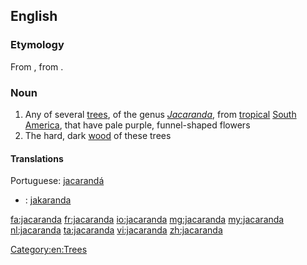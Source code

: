 ==English==

===Etymology===
From {{etyl|pt|en}} {{term|jacarandá|lang=pt}}, from {{etyl|tpw|en}} {{term|yacaranda|lang=tpw}}.

===Noun===
{{wikipedia}}
{{en-noun}}

# Any of several [[tree]]s, of the genus ''[[Jacaranda]]'', from [[tropical]] [[South America]], that have pale purple, funnel-shaped flowers
# The hard, dark [[wood]] of these trees

====Translations====
{{trans-top|the tree}}
Portuguese: [[jacarandá]]
{{trans-mid}}
{{trans-bottom}}

{{trans-top|the wood of these trees}}
{{trans-mid}}
{{trans-bottom}}

{{checktrans-top}}
* {{ttbc|sv}}: [[jakaranda]] {{c}}
{{trans-bottom}}

[[Category:en:Trees]]

[[fa:jacaranda]]
[[fr:jacaranda]]
[[io:jacaranda]]
[[mg:jacaranda]]
[[my:jacaranda]]
[[nl:jacaranda]]
[[ta:jacaranda]]
[[vi:jacaranda]]
[[zh:jacaranda]]